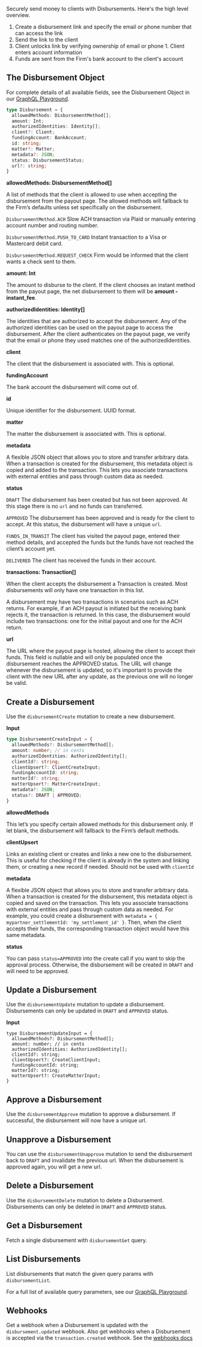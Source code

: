 Securely send money to clients with Disbursements. Here's the high level overview.

1. Create a disbursement link and specify the email or phone number that can access the link
2. Send the link to the client
3. Client unlocks link by verifying ownership of email or phone 1. Client enters account information
4. Funds are sent from the Firm's bank account to the client's account

## The Disbursement Object

For complete details of all available fields, see the Disbursement Object in our [GraphQL Playground](https://api.sandbox.gravity-legal.com/).

```typescript
type Disbursement = {
  allowedMethods: DisbursementMethod[];
  amount: Int;
  authorizedIdentities: Identity[];
  client?: Client;
  fundingAccount: BankAccount;
  id: string;
  matter?: Matter;
  metadata?: JSON;
  status: DisbursementStatus;
  url?: string;
}

```

**allowedMethods: DisbursementMethod\[\]**

A list of methods that the client is allowed to use when accepting the disbursement from the payout page. The allowed methods will fallback to the Firm’s defaults unless set specifically on the disbursement.

`DisbursementMethod.ACH` Slow ACH transaction via Plaid or manually entering account number and routing number.

`DisbursementMethod.PUSH_TO_CARD` Instant transaction to a Visa or Mastercard debit card.

`DisbursementMethod.REQUEST_CHECK` Firm would be informed that the client wants a check sent to them.

**amount: Int**

The amount to disburse to the client. If the client chooses an instant method from the payout page, the net disbursement to them will be **amount - instant\_fee**.

**authorizedIdentities: Identity\[\]**

The identities that are authorized to accept the disbursement. Any of the authorized identities can be used on the payout page to access the disbursement. After the client authenticates on the payout page, we verify that the email or phone they used matches one of the authorizedIdentities.

**client**

The client that the disbursement is associated with. This is optional.

**fundingAccount**

The bank account the disbursement will come out of.

**id**

Unique identifier for the disbursement. UUID format.

**matter**

The matter the disbursement is associated with. This is optional.

**metadata**

A flexible JSON object that allows you to store and transfer arbitrary data. When a transaction is created for the disbursement, this metadata object is copied and added to the transaction. This lets you associate transactions with external entities and pass through custom data as needed.

**status**

`DRAFT` The disbursement has been created but has not been approved. At this stage there is no `url` and no funds can transferred.

`APPROVED` The disbursement has been approved and is ready for the client to accept. At this status, the disbursement will have a unique `url`.

`FUNDS_IN_TRANSIT` The client has visited the payout page, entered their method details, and accepted the funds but the funds have not reached the client’s account yet.

`DELIVERED` The client has received the funds in their account.

**transactions: Transaction\[\]**

When the client accepts the disbursement a Transaction is created. Most disbursements will only have one transaction in this list.

A disbursement may have two transactions in scenarios such as ACH returns. For example, if an ACH payout is initiated but the receiving bank rejects it, the transaction is returned. In this case, the disbursement would include two transactions: one for the initial payout and one for the ACH return.

**url**

The URL where the payout page is hosted, allowing the client to accept their funds. This field is nullable and will only be populated once the disbursement reaches the APPROVED status. The URL will change whenever the disbursement is updated, so it's important to provide the client with the new URL after any update, as the previous one will no longer be valid.

## Create a Disbursement

Use the `disbursementCreate` mutation to create a new disbursement.

**Input**

```typescript
type DisbursementCreateInput = {
  allowedMethods?: DisbursementMethod[];
  amount: number; // in cents
  authorizedIdentities: AuthorizedIdentity[];
  clientId?: string;
  clientUpsert?: ClientCreateInput;
  fundingAccountId: string;
  matterId?: string;
  matterUpsert?: MatterCreateInput;
  metadata?: JSON;
  status?: DRAFT | APPROVED;
}

```

**allowedMethods**

This let’s you specify certain allowed methods for this disbursement only. If let blank, the disbursement will fallback to the Firm’s default methods.

**clientUpsert**

Links an existing client or creates and links a new one to the disbursement. This is useful for checking if the client is already in the system and linking them, or creating a new record if needed. Should not be used with `clientId`

**metadata**

A flexible JSON object that allows you to store and transfer arbitrary data. When a transaction is created for the disbursement, this metadata object is copied and saved on the transaction. This lets you associate transactions with external entities and pass through custom data as needed. For example, you could create a disbursement with `metadata = { mypartner_settlementId: 'my_settlement_id' }`. Then, when the client accepts their funds, the corresponding transaction object would have this same metadata.

**status**

You can pass `status=APPROVED` into the create call if you want to skip the approval process. Otherwise, the disbursement will be created in `DRAFT` and will need to be approved.

## Update a Disbursement

Use the `disbursementUpdate` mutation to update a disbursement. Disbursements can only be updated in `DRAFT` and `APPROVED` status.

**Input**

```
type DisbursementUpdateInput = {
  allowedMethods?: DisbursementMethod[];
  amount: number; // in cents
  authorizedIdentities: AuthorizedIdentity[];
  clientId?: string;
  clientUpsert?: CreateClientInput;
  fundingAccountId: string;
  matterId?: string;
  matterUpsert?: CreateMatterInput;
}

```

## Approve a Disbursement

Use the `disbursementApprove` mutation to approve a disbursement. If successful, the disbursement will now have a unique url.

## Unapprove a Disbursement

You can use the `disbursementUnapprove` mutation to send the disbursement back to `DRAFT` and invalidate the previous url. When the disbursement is approved again, you will get a new url.

## Delete a Disbursement

Use the `disbursementDelete` mutation to delete a Disbursement. Disbursements can only be deleted in `DRAFT` and `APPROVED` status.

## Get a Disbursement

Fetch a single disbursement with `disbursementGet` query.

## List Disbursements

List disbursements that match the given query params with `disbursementList`.

For a full list of available query parameters, see our [GraphQL Playground](https://api.sandbox.gravity-legal.com/).

## Webhooks

Get a webhook when a Disbursement is updated with the `disbursement.updated` webhook. Also get webhooks when a Disbursement is accepted via the `transaction.created` webhook. See the [webhooks docs](https://docs.confidolegal.com/docs/webhooks/overview)